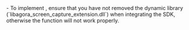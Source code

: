<PlatformWrapper platform="windows">
- To implement <Vg k="SCR_SHR" />, ensure that you have not removed the <Vg k="SCR_SHR" /> dynamic library (`libagora_screen_capture_extension.dll`) when integrating the SDK, otherwise the function will not work properly.
</PlatformWrapper>